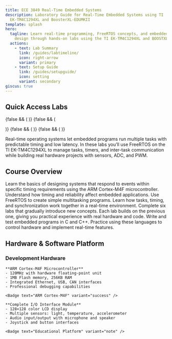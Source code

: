 ```yaml
---
title: ECE 3849 Real-Time Embedded Systems
description: Laboratory Guide for Real-Time Embedded Systems using TI
  EK-TM4C1294XL and BoosterXL-EDUMKII
template: splash
hero:
  tagline: Learn real-time programming, FreeRTOS concepts, and embedded system
    design through hands-on labs using the TI EK-TM4C1294XL and BOOSTXL-EDUMKII
  actions:
    - text: Lab Summary
      link: /guides/labtimeline/
      icon: right-arrow
      variant: primary
    - text: Setup Guide
      link: /guides/setupguide/
      icon: setting
      variant: secondary
giscus: true
---
```




## Quick Access Labs

<CardGrid stagger>
  <LinkCard
    title="Lab 0 – Tutorial & Setup"
    description="Get started with Code Composer Studio, TivaWare, and your first embedded application."
    href="/labs/lab0/"
  />
  <LinkCard
    title="Lab 1 – Sensor Hub"
    description="Interface with multiple sensors using I2C, ADC, and PWM while building a real-time dashboard."
    href="/labs/lab1/"
  />  
  {false && (
  <LinkCard
    title="Lab 2 – Spectrum Analyzer"
    description="Implement a real-time FFT audio analyzer and visualize frequency bands on the LCD."
    href="/labs/lab2/"
    class="opacity-50 pointer-events-none cursor-not-allowed"
  /> )}
    {false && (

  <LinkCard
    title="Lab 3 – RTOS Integration"
    description="Migrate to FreeRTOS, manage concurrent tasks, and synchronize data across threads."
    href="/labs/lab3/"
  /> )}
    {false && (
  <LinkCard
    title="Lab 4 – RTOS Snake Game"
    description="Create a multitasking Snake game with FreeRTOS timers, mutexes, and LCD rendering."
    href="/labs/lab4/"
  />)}
    {false && (
  <LinkCard
    title="Lab 5 – Final System Integration"
    description="Combine all labs into a unified Embedded Arcade system running under FreeRTOS."
    href="/labs/lab5/"
  />
  )}
</CardGrid>

<Aside type="tip" title="What is an RTOS?">
Real-time operating systems let embedded programs run multiple tasks with predictable timing and low latency. In these labs you’ll use FreeRTOS on the TI EK-TM4C1294XL to manage tasks, timers, and inter-task communication while building real hardware projects with sensors, ADC, and PWM.
</Aside>

## Course Overview

<CardGrid stagger>
  <Card title="Real-Time Systems" icon="rocket">
    Learn the basics of designing systems that respond to events within specific timing requirements using the ARM Cortex-M4F microcontroller. Understand how timing and reliability affect embedded applications.
  </Card>

  <Card title="FreeRTOS" icon="settings">
    Use FreeRTOS to create simple multitasking programs. Learn how tasks, timing, and synchronization work together in a real-time environment.
  </Card>

  <Card title="Hands-On Labs" icon="puzzle">
    Complete six labs that gradually introduce new concepts. Each lab builds on the previous one, giving you practical experience with real hardware and code.
  </Card>

  <Card title="C/C++ Programming" icon="laptop">
    Write and test embedded programs in C and C++. Practice using these languages to control hardware and implement real-time features.
  </Card>
</CardGrid>


## Hardware & Software Platform

### Development Hardware

<CardGrid>
  <Card title="TI EK-TM4C1294XL LaunchPad" icon="laptop">
    <Picture src={tiBoard} alt="TI EK-TM4C1294XL" width={300} />
    
    **ARM Cortex-M4F Microcontroller**
    - 120MHz with hardware floating-point unit
    - 1MB Flash memory, 256KB RAM
    - Integrated Ethernet, USB, CAN interfaces
    - Professional debugging capabilities

    <Badge text="ARM Cortex-M4F" variant="success" />
  </Card>
  
  <Card title="BOOSTXL-EDUMKII BoosterPack" icon="puzzle">
    <Picture src={boosterPack} alt="Educational BoosterPack" width={300} />
    
    **Complete I/O Interface Module**
    - 128×128 color LCD display
    - Multiple sensors: light, temperature, accelerometer
    - Audio input/output with microphone and speaker
    - Joystick and button interfaces
    
    <Badge text="Educational Platform" variant="note" />
  </Card>
</CardGrid>
